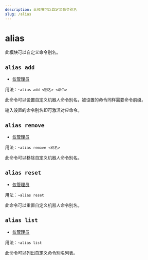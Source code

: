 ```yaml
---
description: 此模块可以自定义命令别名
slug: /alias
---
```


# alias

此模块可以自定义命令别名。

## `alias add`

- [仅管理员](/docs/permissions)

用法：`~alias add <别名> <命令>`

此命令可以设置自定义机器人命令别名，被设置的命令同样需要命令前缀。

输入设置的命令别名即可激活对应命令。

## `alias remove`

- [仅管理员](permissions)

用法：`~alias remove <别名>`

此命令可以移除自定义机器人命令别名。

## `alias reset`

- [仅管理员](permissions)

用法：`~alias reset`

此命令可以重置自定义机器人命令别名。

## `alias list`

- [仅管理员](permissions)

用法：`~alias list`

此命令可以列出自定义命令别名列表。